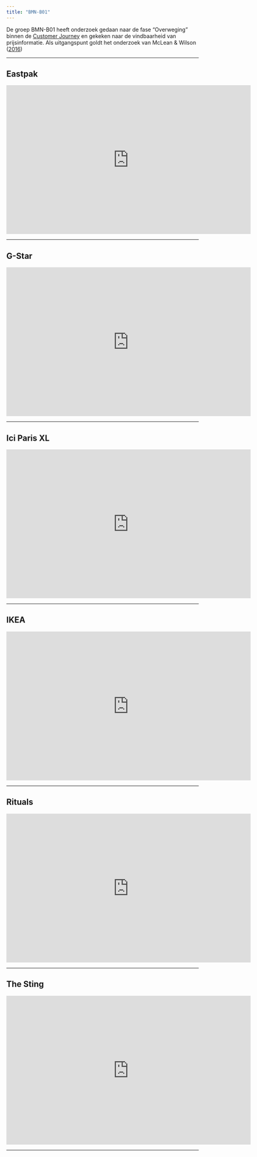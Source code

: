 ```yaml
---
title: "BMN-B01"
---
```


De groep BMN-B01 heeft onderzoek gedaan naar de fase "Overweging" binnen de [Customer Journey](https://www.mijnmarketing.com/wp-content/uploads/customerjourney-mm-blog-1140x475.png) en gekeken naar de vindbaarheid van prijsinformatie. Als uitgangspunt goldt het onderzoek van McLean & Wilson ([2016](https://www.sciencedirect.com/science/article/pii/S0747563216301479))
<hr>

## Eastpak

<iframe src="https://docs.google.com/presentation/d/e/2PACX-1vTWi2IayyDoHF6ltRAjMokZ4igZ7xFvj_aei6HKwR3GTtM2wqvSDqaBGeooUU50M-5R31esD-eamKgI/embed?start=false&loop=false&delayms=3000" frameborder="0" width="640" height="389" allowfullscreen="true" mozallowfullscreen="true" webkitallowfullscreen="true"></iframe>
<hr>

## G-Star

<iframe src="https://docs.google.com/presentation/d/e/2PACX-1vSydhDVTgFEDJgl-JBeYPZsQ01v5alXPl0xIplMvOe4eTfoY1Jq0xvU6lIpucJRdo51fShny83dpp8D/embed?start=false&loop=false&delayms=3000" frameborder="0" width="640" height="389" allowfullscreen="true" mozallowfullscreen="true" webkitallowfullscreen="true"></iframe>
<hr>

## Ici Paris XL

<iframe src="https://docs.google.com/presentation/d/e/2PACX-1vT9v3RV4Bbn4IW_yzwyQi82fLvrVEqqcOf9_JlMQm9kfDzZ1ZWsiKAWaYidTqM2-fnPpw0e4kZyfrbz/embed?start=false&loop=false&delayms=3000" frameborder="0" width="640" height="389" allowfullscreen="true" mozallowfullscreen="true" webkitallowfullscreen="true"></iframe>
<hr>

## IKEA

<iframe src="https://docs.google.com/presentation/d/e/2PACX-1vRZ9NSb1Ey_TdEO6zK36_1DZGRj0hMudREb4IEMymxozlqFqOi8lz_YRfClrPAyhstkBUK8jDJ-mTv7/embed?start=false&loop=false&delayms=5000" frameborder="0" width="640" height="389" allowfullscreen="true" mozallowfullscreen="true" webkitallowfullscreen="true"></iframe>
<hr>

## Rituals

<iframe src="https://docs.google.com/presentation/d/e/2PACX-1vSl7zcBo9Xr-qShktkF1OY-geodQe2-TYY46uhZRLcCjf5m7wJvmql2xeknCTBa_LG7p3z8ze6k6Lb1/embed?start=false&loop=false&delayms=3000" frameborder="0" width="640" height="389" allowfullscreen="true" mozallowfullscreen="true" webkitallowfullscreen="true"></iframe>
<hr>

## The Sting

<iframe src="https://docs.google.com/presentation/d/e/2PACX-1vSL2mzmpuBMnB7A6H88GS2QSsHE6-S-pjKnCj8Bb9m4I5NpLPg4PsbjOqnK9QARCrdXlFReG_sv-E5o/embed?start=false&loop=false&delayms=3000" frameborder="0" width="640" height="389" allowfullscreen="true" mozallowfullscreen="true" webkitallowfullscreen="true"></iframe>
<hr>

